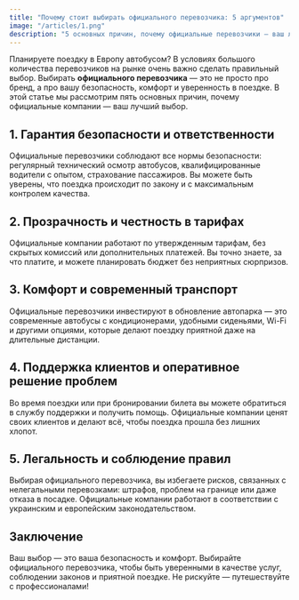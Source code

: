 ```yaml
---
title: "Почему стоит выбирать официального перевозчика: 5 аргументов"
image: "/articles/1.png"
description: "5 основных причин, почему официальные перевозчики — ваш лучший выбор для поездки в Европу."
---
```



Планируете поездку в Европу автобусом? В условиях большого количества перевозчиков на рынке очень важно сделать правильный выбор. Выбирать **официального перевозчика** — это не просто про бренд, а про вашу безопасность, комфорт и уверенность в поездке. В этой статье мы рассмотрим пять основных причин, почему официальные компании — ваш лучший выбор.

## 1. Гарантия безопасности и ответственности

Официальные перевозчики соблюдают все нормы безопасности: регулярный технический осмотр автобусов, квалифицированные водители с опытом, страхование пассажиров. Вы можете быть уверены, что поездка происходит по закону и с максимальным контролем качества.

## 2. Прозрачность и честность в тарифах

Официальные компании работают по утвержденным тарифам, без скрытых комиссий или дополнительных платежей. Вы точно знаете, за что платите, и можете планировать бюджет без неприятных сюрпризов.

## 3. Комфорт и современный транспорт

Официальные перевозчики инвестируют в обновление автопарка — это современные автобусы с кондиционерами, удобными сиденьями, Wi-Fi и другими опциями, которые делают поездку приятной даже на длительные дистанции.

## 4. Поддержка клиентов и оперативное решение проблем

Во время поездки или при бронировании билета вы можете обратиться в службу поддержки и получить помощь. Официальные компании ценят своих клиентов и делают всё, чтобы поездка прошла без лишних хлопот.

## 5. Легальность и соблюдение правил

Выбирая официального перевозчика, вы избегаете рисков, связанных с нелегальными перевозками: штрафов, проблем на границе или даже отказа в посадке. Официальные компании работают в соответствии с украинским и европейским законодательством.

## Заключение

Ваш выбор — это ваша безопасность и комфорт. Выбирайте официального перевозчика, чтобы быть уверенными в качестве услуг, соблюдении законов и приятной поездке. Не рискуйте — путешествуйте с профессионалами!
